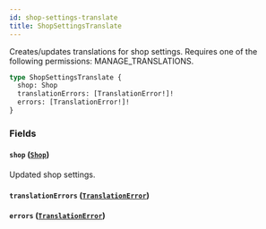 ```yaml
---
id: shop-settings-translate
title: ShopSettingsTranslate
---
```



Creates/updates translations for shop settings. Requires one of the following permissions: MANAGE_TRANSLATIONS.

```graphql
type ShopSettingsTranslate {
  shop: Shop
  translationErrors: [TranslationError!]!
  errors: [TranslationError!]!
}
```


### Fields

#### `shop` ([`Shop`](../../../developer/api-reference/objects/shop))

Updated shop settings.


#### `translationErrors` ([`TranslationError`](../../../developer/api-reference/objects/translation-error))




#### `errors` ([`TranslationError`](../../../developer/api-reference/objects/translation-error))







